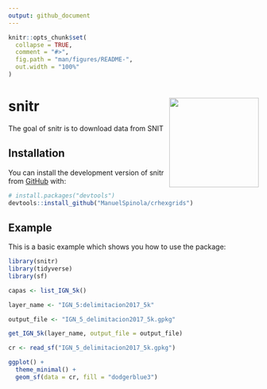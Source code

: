 ```yaml
---
output: github_document
---
```


<!-- README.md is generated from README.Rmd. Please edit that file -->

```r
knitr::opts_chunk$set(
  collapse = TRUE,
  comment = "#>",
  fig.path = "man/figures/README-",
  out.width = "100%"
)
```

# snitr <img align="right" width="180" src="man/figures/snitr_logo.png">

<!-- badges: start -->
<!-- badges: end -->

The goal of snitr is to download data from SNIT

## Installation

You can install the development version of snitr from [GitHub](https://github.com/) with:



``` r
# install.packages("devtools")
devtools::install_github("ManuelSpinola/crhexgrids")
```


## Example

This is a basic example which shows you how to use the package:

```r
library(snitr)
library(tidyverse)
library(sf)
```


```r
capas <- list_IGN_5k()
```


```r
layer_name <- "IGN_5:delimitacion2017_5k"
```


```r
output_file <- "IGN_5_delimitacion2017_5k.gpkg"
```


```r
get_IGN_5k(layer_name, output_file = output_file)
```



```r
cr <- read_sf("IGN_5_delimitacion2017_5k.gpkg")
```


```r
ggplot() +
  theme_minimal() +
  geom_sf(data = cr, fill = "dodgerblue3")
```




